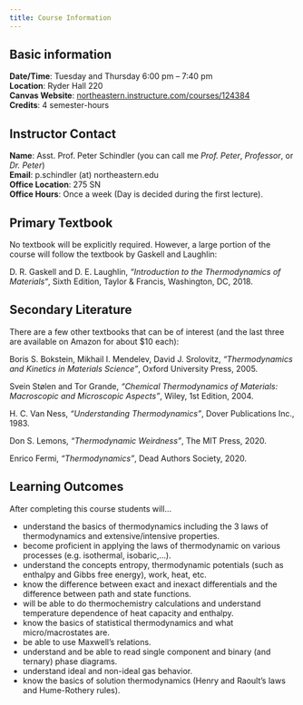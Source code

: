 ```yaml
---
title: Course Information
---
```


## Basic information

**Date/Time**: Tuesday and Thursday 6:00 pm – 7:40 pm\
**Location**: Ryder Hall 220\
**Canvas Website**: [northeastern.instructure.com/courses/124384](https://northeastern.instructure.com/courses/124384)\
**Credits**: 4 semester-hours\

## Instructor Contact

**Name**: Asst. Prof. Peter Schindler (you can call me *Prof. Peter*, *Professor*, or *Dr. Peter*)\
**Email**: p.schindler (at) northeastern.edu\
**Office Location**: 275 SN\
**Office Hours**: Once a week (Day is decided during the first lecture).\

## Primary Textbook

No textbook will be explicitly required. However, a large portion of the course will follow the textbook by Gaskell and Laughlin:

::: {.callout-important title="Primary textbook"}
D. R. Gaskell and D. E. Laughlin, *“Introduction to the Thermodynamics of Materials“*, Sixth Edition, Taylor & Francis, Washington, DC, 2018.
:::

## Secondary Literature

There are a few other textbooks that can be of interest (and the last three are available on Amazon for about $10 each):

::: {.callout-tip title="Interesting classification of binary phase diagrams"}
Boris S. Bokstein, Mikhail I. Mendelev, David J. Srolovitz, *“Thermodynamics and Kinetics in Materials Science”*, Oxford University Press, 2005.
:::

::: {.callout-tip title="Chemistry viewpoint"}
Svein Stølen and Tor Grande, *“Chemical Thermodynamics of Materials: Macroscopic and Microscopic Aspects”*, Wiley, 1st Edition, 2004.
:::

::: {.callout-tip title="Easy read"}
H. C. Van Ness, *“Understanding Thermodynamics”*, Dover Publications Inc., 1983.
:::

::: {.callout-tip title="Historic context"}
Don S. Lemons, *“Thermodynamic Weirdness”*, The MIT Press, 2020.
:::

::: {.callout-tip title="Succinctly written"}
Enrico Fermi, *“Thermodynamics”*, Dead Authors Society, 2020.
:::


## Learning Outcomes
After completing this course students will...

- understand the basics of thermodynamics including the 3 laws of thermodynamics and extensive/intensive properties.
- become proficient in applying the laws of thermodynamic on various processes (e.g. isothermal, isobaric,...).
- understand the concepts entropy, thermodynamic potentials (such as enthalpy and Gibbs free energy), work, heat, etc.
- know the difference between exact and inexact differentials and the difference between path and state functions.
- will be able to do thermochemistry calculations and understand temperature dependence of heat capacity and enthalpy.
- know the basics of statistical thermodynamics and what micro/macrostates are.
- be able to use Maxwell's relations.
- understand and be able to read single component and binary (and ternary) phase diagrams.
- understand ideal and non-ideal gas behavior.
- know the basics of solution thermodynamics (Henry and Raoult's laws and Hume-Rothery rules).



